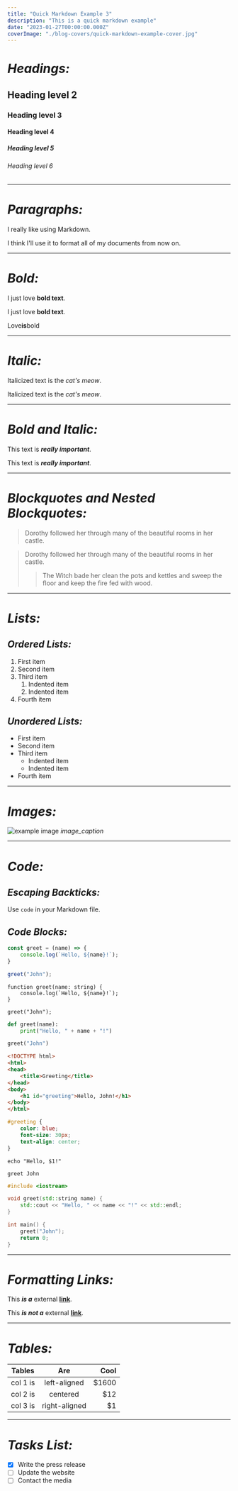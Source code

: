---
title: "Quick Markdown Example 3"
description: "This is a quick markdown example"
date: "2023-01-27T00:00:00.000Z"
coverImage: "./blog-covers/quick-markdown-example-cover.jpg"
---


# _Headings:_

## Heading level 2

### Heading level 3

#### Heading level 4

##### Heading level 5

###### Heading level 6

---

# _Paragraphs:_

I really like using Markdown.

I think I'll use it to format all of my documents from now on.

---

# _Bold:_

I just love **bold text**.

I just love __bold text__.

Love**is**bold

---

# _Italic:_

Italicized text is the *cat's meow*.

Italicized text is the _cat's meow_.

---

# _Bold and Italic:_

This text is ***really important***.

This text is ___really important___.

---

# _Blockquotes and Nested Blockquotes:_

> Dorothy followed her through many of the beautiful rooms in her castle.

> Dorothy followed her through many of the beautiful rooms in her castle.
>
>> The Witch bade her clean the pots and kettles and sweep the floor and keep the fire fed with wood.

---

# _Lists:_

## _Ordered Lists:_

1. First item
2. Second item
3. Third item
    1. Indented item
    2. Indented item
4. Fourth item

## _Unordered Lists:_

- First item
- Second item
- Third item
    - Indented item
    - Indented item
- Fourth item

---

# _Images:_

![example image](https://getuikit.com/v2/docs/images/placeholder_600x400.svg "An exemplary image")
*image_caption*

---

# _Code:_

## _Escaping Backticks:_

Use `code` in your Markdown file.

## _Code Blocks:_

```js
const greet = (name) => {
    console.log(`Hello, ${name}!`);
}

greet("John");
```


```tsx
function greet(name: string) {
    console.log(`Hello, ${name}!`);
}

greet("John");
```


```py
def greet(name):
    print("Hello, " + name + "!")

greet("John")
```


```html
<!DOCTYPE html>
<html>
<head>
    <title>Greeting</title>
</head>
<body>
    <h1 id="greeting">Hello, John!</h1>
</body>
</html>
```


```css
#greeting {
    color: blue;
    font-size: 30px;
    text-align: center;
}
```


```shell
echo "Hello, $1!"

greet John
```


```c++
#include <iostream>

void greet(std::string name) {
    std::cout << "Hello, " << name << "!" << std::endl;
}

int main() {
    greet("John");
    return 0;
}
```

---

# _Formatting Links:_

This _**is a**_ external **[link](https://www.contentlayer.dev/)**.

This _**is not a**_ external **[link](#formatting-inks)**.

---

# _Tables:_

| Tables   |      Are      |  Cool |
|----------|:-------------:|------:|
| col 1 is |  left-aligned | $1600 |
| col 2 is |    centered   |   $12 |
| col 3 is | right-aligned |    $1 |

---

# _Tasks List:_

- [x] Write the press release
- [ ] Update the website
- [ ] Contact the media